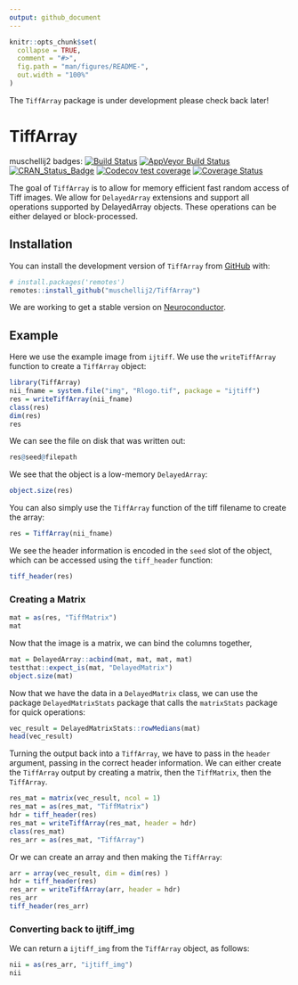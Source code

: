 ```yaml
---
output: github_document
---
```


<!-- README.md is generated from README.Rmd. Please edit that file -->

```r
knitr::opts_chunk$set(
  collapse = TRUE,
  comment = "#>",
  fig.path = "man/figures/README-",
  out.width = "100%"
)
```

The `TiffArray` package is under development please check back later!

# TiffArray

<!-- badges: start -->
muschellij2 badges:
[![Build Status](https://travis-ci.com/muschellij2/TiffArray.svg?branch=master)](https://travis-ci.com/muschellij2/TiffArray)
[![AppVeyor Build Status](https://ci.appveyor.com/api/projects/status/github/muschellij2/TiffArray?branch=master&svg=true)](https://ci.appveyor.com/project/muschellij2/TiffArray)
[![CRAN_Status_Badge](https://www.r-pkg.org/badges/version/TiffArray)](https://cran.r-project.org/package=TiffArray)
[![Codecov test coverage](https://codecov.io/gh/muschellij2/TiffArray/branch/master/graph/badge.svg)](https://codecov.io/gh/muschellij2/TiffArray?branch=master)
[![Coverage Status](https://img.shields.io/coveralls/muschellij2/TiffArray.svg)](https://coveralls.io/r/muschellij2/TiffArray?branch=master)
<!-- badges: end -->

The goal of `TiffArray` is to allow for memory efficient fast random access of Tiff images.  We allow for `DelayedArray` extensions and support all operations supported by DelayedArray objects. These operations can be either delayed or block-processed.

## Installation

You can install the development version of `TiffArray` from [GitHub](https://github.com/) with:

``` r
# install.packages('remotes')
remotes::install_github("muschellij2/TiffArray")
```

We are working to get a stable version on [Neuroconductor](www.neuroconductor.org).

## Example

Here we use the example image from `ijtiff`.  We use the `writeTiffArray` function to create a `TiffArray` object:
```r
library(TiffArray)
nii_fname = system.file("img", "Rlogo.tif", package = "ijtiff")
res = writeTiffArray(nii_fname)
class(res)
dim(res)
res
```

We can see the file on disk that was written out:

```r
res@seed@filepath
```

We see that the object is a low-memory `DelayedArray`:
```r
object.size(res)
```

You can also simply use the `TiffArray` function of the tiff filename to create the array:

```r
res = TiffArray(nii_fname)
```

We see the header information is encoded in the `seed` slot of the object, which can be accessed using the `tiff_header` function:
```r
tiff_header(res)
```

### Creating a Matrix


```r
mat = as(res, "TiffMatrix")
mat
```

Now that the image is a matrix, we can bind the columns together,
```r
mat = DelayedArray::acbind(mat, mat, mat, mat)
testthat::expect_is(mat, "DelayedMatrix")
object.size(mat)
```

Now that we have the data in a `DelayedMatrix` class, we can use the package `DelayedMatrixStats` package that calls the `matrixStats` package for quick operations:

```r
vec_result = DelayedMatrixStats::rowMedians(mat)
head(vec_result)
```

Turning the output back into a `TiffArray`, we have to pass in the `header` argument, passing in the correct header information.  We can either create the `TiffArray` output by creating a matrix, then the `TiffMatrix`, then the `TiffArray`.

```r
res_mat = matrix(vec_result, ncol = 1)
res_mat = as(res_mat, "TiffMatrix")
hdr = tiff_header(res)
res_mat = writeTiffArray(res_mat, header = hdr)
class(res_mat)
res_arr = as(res_mat, "TiffArray")
```

Or we can create an array and then making the `TiffArray`:

```r
arr = array(vec_result, dim = dim(res) )
hdr = tiff_header(res)
res_arr = writeTiffArray(arr, header = hdr)
res_arr
tiff_header(res_arr)
```


### Converting back to ijtiff_img

We can return a `ijtiff_img` from the `TiffArray` object, as follows:

```r
nii = as(res_arr, "ijtiff_img")
nii
```



